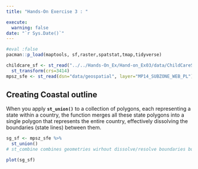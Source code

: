```yaml
---
title: "Hands-On Exercise 3 : "

execute: 
  warning: false
date: "`r Sys.Date()`"
---
```


```r
#eval :false
pacman::p_load(maptools, sf,raster,spatstat,tmap,tidyverse)
```

```r
childcare_sf <- st_read("../../Hands-On_Ex/Hand-on_Ex03/data/ChildCareServices.geojson") %>%
  st_transform(crs=3414)
mpsz_sfe <- st_read(dsn="data/geospatial", layer="MP14_SUBZONE_WEB_PL")

```

## Creating Coastal outline

When you apply **`st_union()`** to a collection of polygons, each representing a state within a country, the function merges all these state polygons into a single polygon that represents the entire country, effectively dissolving the boundaries (state lines) between them.

```r
sg_sf <- mpsz_sfe %>%
  st_union()
# st_combine combines geometries wirhout dissolve/resolve boundaries but st_union does
```

```r
plot(sg_sf)
```
